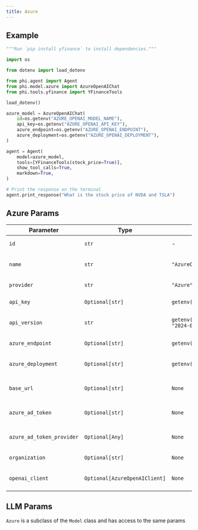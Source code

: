 ```yaml
---
title: Azure
---
```


## Example

<CodeGroup>

```python agent.py
"""Run `pip install yfinance` to install dependencies."""

import os

from dotenv import load_dotenv

from phi.agent import Agent
from phi.model.azure import AzureOpenAIChat
from phi.tools.yfinance import YFinanceTools

load_dotenv()

azure_model = AzureOpenAIChat(
    id=os.getenv("AZURE_OPENAI_MODEL_NAME"),
    api_key=os.getenv("AZURE_OPENAI_API_KEY"),
    azure_endpoint=os.getenv("AZURE_OPENAI_ENDPOINT"),
    azure_deployment=os.getenv("AZURE_OPENAI_DEPLOYMENT"),
)

agent = Agent(
    model=azure_model,
    tools=[YFinanceTools(stock_price=True)],
    show_tool_calls=True,
    markdown=True,
)

# Print the response on the terminal
agent.print_response("What is the stock price of NVDA and TSLA")

```

</CodeGroup>

## Azure Params

| Parameter | Type | Default | Description |
| --- | --- | --- | --- |
| `id` | `str` | - | The model name to use. |
| `name` | `str` | `"AzureOpenAIChat"` | The name of the Azure OpenAI Chat model. |
| `provider` | `str` | `"Azure"` | The provider to use. |
| `api_key` | `Optional[str]` | `getenv("AZURE_OPENAI_API_KEY")` | The API key for Azure OpenAI. |
| `api_version` | `str` | `getenv("AZURE_OPENAI_API_VERSION", "2024-02-01")` | The API version to use for Azure OpenAI. |
| `azure_endpoint` | `Optional[str]` | `getenv("AZURE_OPENAI_ENDPOINT")` | The Azure endpoint to use. |
| `azure_deployment` | `Optional[str]` | `getenv("AZURE_DEPLOYMENT")` | The Azure deployment name for the model. |
| `base_url` | `Optional[str]` | `None` | The base URL for the Azure OpenAI API. |
| `azure_ad_token` | `Optional[str]` | `None` | The Azure AD token for authentication. |
| `azure_ad_token_provider` | `Optional[Any]` | `None` | The Azure AD token provider to use. |
| `organization` | `Optional[str]` | `None` | The organization to use. |
| `openai_client` | `Optional[AzureOpenAIClient]` | `None` | An instance of AzureOpenAIClient, if already created. |

## LLM Params

`Azure` is a subclass of the `Model` class and has access to the same params

<Snippet file="model-base-reference.mdx" />
